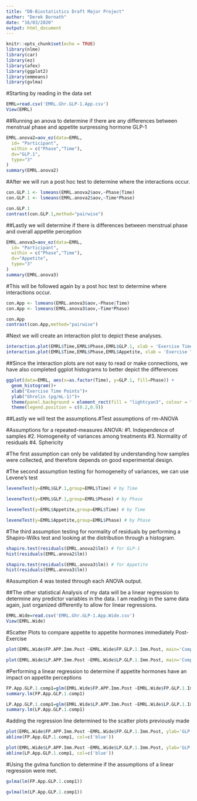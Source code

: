 ```yaml
---
title: "DB-Biostatistics Draft Major Project"
author: "Derek Bornath"
date: "16/03/2020"
output: html_document
---
```

```r
knitr::opts_chunk$set(echo = TRUE)
library(nlme)
library(car)
library(ez)
library(afex)
library(ggplot2)
library(emmeans)
library(gvlma)
```

#Starting by reading in the data set
```r
EMRL=read.csv('EMRL.Ghr.GLP-1.App.csv')
View(EMRL)
```


##Running an anova to determine if there are any differences between menstrual phase and appetite surpressing hormone GLP-1
```r
EMRL.anova2=aov_ez(data=EMRL,
  id= "Participant",
  within = c("Phase","Time"),
  dv="GLP.1",
  type="3"
)
summary(EMRL.anova2)
```
#After we will run a post hoc test to determine where the interactions occur.
```r
con.GLP.1 <- lsmeans(EMRL.anova2$aov,~Phase|Time)
con.GLP.1 <- lsmeans(EMRL.anova2$aov,~Time*Phase)

con.GLP.1
contrast(con.GLP.1,method="pairwise")

```

##Lastly we will determine if there is differences between menstrual phase and overall appetite perception
```r
EMRL.anova3=aov_ez(data=EMRL,
  id= "Participant",
  within = c("Phase","Time"),
  dv="Appetite",
  type="3"
)
summary(EMRL.anova3)
```

#This will be followed again by a post hoc test to determine where interactions occur.
```r
con.App <- lsmeans(EMRL.anova3$aov,~Phase|Time)
con.App <- lsmeans(EMRL.anova3$aov,~Time*Phase)

con.App
contrast(con.App,method="pairwise")

```

#Next we will create an interaction plot to depict these analyses.
```r
interaction.plot(EMRL$Time,EMRL$Phase,EMRL$GLP.1, xlab = 'Exercise Time Points', ylab = 'GLP-1 Concentration (pM/mL-1)')
interaction.plot(EMRL$Time,EMRL$Phase,EMRL$Appetite, xlab = 'Exercise Time Points', ylab = 'Overall Appetite Perception (mm)')
```

##Since the interaction plots are not easy to read or make connections, we have also completed ggplot histograms to better depict the differences
```r
ggplot(data=EMRL, aes(x=as.factor(Time), y=GLP.1, fill=Phase)) + 
  geom_histogram()+
  xlab("Exercise Time Points")+
  ylab("Ghrelin (pg/mL-1)")+
  theme(panel.background = element_rect(fill = "lightcyan3", colour = "lightcyan3",size = 0.5, linetype = "solid"),panel.grid.major = element_line(size = 0.5, linetype ='solid', colour = "white"), panel.grid.minor = element_line(size = 0.25, linetype ='solid',colour = "white"), axis.text=element_text(size=12), axis.title=element_text(size=10,face="bold"),legend.title=element_text(size=12), legend.text=element_text(size=10))+
  theme(legend.position = c(0.2,0.9))
```


##Lastly we will test the assumptions.#Test assumptions of rm-ANOVA

#Assumptions for a repeated-measures ANOVA:
#1. Independence of samples 
#2. Homogeneity of variances among treatments
#3. Normality of residuals
#4. Sphericity

#The first assumption can only be validated by understanding how samples were collected, and therefore depends on good experimental design. 

#The second assumption testing for homogeneity of variances, we can use Levene's test
```r

leveneTest(y=EMRL$GLP.1,group=EMRL$Time) # by Time

leveneTest(y=EMRL$GLP.1,group=EMRL$Phase) # by Phase

leveneTest(y=EMRL$Appetite,group=EMRL$Time) # by Time

leveneTest(y=EMRL$Appetite,group=EMRL$Phase) # by Phase
```

#The third assumption testing for normality of residuals by performing a Shapiro-Wilks test and looking at the distribution through a histogram.
```r
shapiro.test(residuals(EMRL.anova2$lm)) # for GLP-1
hist(residuals(EMRL.anova2$lm))

shapiro.test(residuals(EMRL.anova3$lm)) # for Appetite
hist(residuals(EMRL.anova3$lm))
```

#Assumption 4 was tested through each ANOVA output.


##The other statistical Analysis of my data will be a linear regression to determine any predictor variables in the data. I am reading in the same data again, just organized differently to allow for linear regressions.
```r
EMRL.Wide=read.csv('EMRL.Ghr.GLP-1.App.Wide.csv')
View(EMRL.Wide)
```

#Scatter Plots to compare appetite to appetite hormones immediately Post-Exercise
```r
plot(EMRL.Wide$FP.APP.Imm.Post ~EMRL.Wide$FP.GLP.1.Imm.Post, main='Comparison of Follicular Phase Appetite to GLP-1 Concentration Post-Exercise', ylab='GLP-1 Concentration (pM/mL-1)', xlab= 'Overall Appetite (mm)')

plot(EMRL.Wide$LP.APP.Imm.Post ~EMRL.Wide$LP.GLP.1.Imm.Post, main='Comparison of Luteal Phase Appetite to GLP-1 Concentration Post-Exercise', ylab='GLP-1 Concentration (pM/mL-1)', xlab= 'Overall Appetite (mm)')
```

#Performing a linear regression to determine if appetite hormones have an impact on appetite perceptions
```r
FP.App.GLP.1.comp1=glm(EMRL.Wide$FP.APP.Imm.Post ~EMRL.Wide$FP.GLP.1.Imm.Post)
summary.lm(FP.App.GLP.1.comp1)

LP.App.GLP.1.comp1=glm(EMRL.Wide$LP.APP.Imm.Post ~EMRL.Wide$LP.GLP.1.Imm.Post)
summary.lm(LP.App.GLP.1.comp1)
```

#adding the regression line determined to the scatter plots previously made
```r
plot(EMRL.Wide$FP.APP.Imm.Post ~EMRL.Wide$FP.GLP.1.Imm.Post, ylab='GLP-1 Concentration (pM/mL-1)', xlab= 'Overall Appetite (mm)')
abline(FP.App.GLP.1.comp1, col=c('blue'))

plot(EMRL.Wide$LP.APP.Imm.Post ~EMRL.Wide$LP.GLP.1.Imm.Post, ylab='GLP-1 Concentration (pM/mL-1)', xlab= 'Overall Appetite (mm)')
abline(LP.App.GLP.1.comp1, col=c('blue'))
```

#Using the gvlma function to determine if the assumptions of a linear regression were met.
```r
gvlma(lm(FP.App.GLP.1.comp1))

gvlma(lm(LP.App.GLP.1.comp1))

```
